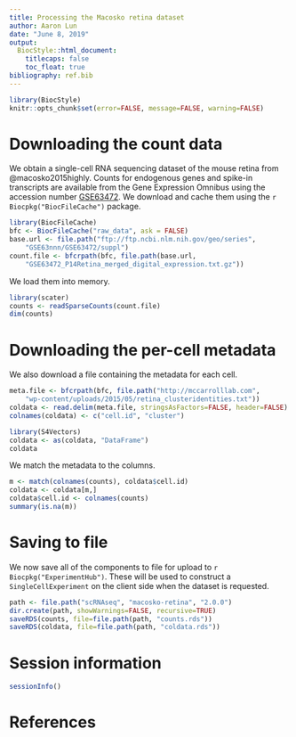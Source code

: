 ```yaml
---
title: Processing the Macosko retina dataset
author: Aaron Lun
date: "June 8, 2019"
output:
  BiocStyle::html_document:
    titlecaps: false
    toc_float: true
bibliography: ref.bib
---
```


```r
library(BiocStyle)
knitr::opts_chunk$set(error=FALSE, message=FALSE, warning=FALSE)
```

# Downloading the count data

We obtain a single-cell RNA sequencing dataset of the mouse retina from @macosko2015highly. 
Counts for endogenous genes and spike-in transcripts are available from the Gene Expression Omnibus
using the accession number [GSE63472](https://www.ncbi.nlm.nih.gov/geo/query/acc.cgi?acc=GSE63472).
We download and cache them using the `r Biocpkg("BiocFileCache")` package.

```r
library(BiocFileCache)
bfc <- BiocFileCache("raw_data", ask = FALSE)
base.url <- file.path("ftp://ftp.ncbi.nlm.nih.gov/geo/series",
    "GSE63nnn/GSE63472/suppl")
count.file <- bfcrpath(bfc, file.path(base.url,
    "GSE63472_P14Retina_merged_digital_expression.txt.gz"))
```

We load them into memory.

```r
library(scater)
counts <- readSparseCounts(count.file)
dim(counts)
```

# Downloading the per-cell metadata

We also download a file containing the metadata for each cell.

```r
meta.file <- bfcrpath(bfc, file.path("http://mccarrolllab.com",
    "wp-content/uploads/2015/05/retina_clusteridentities.txt"))
coldata <- read.delim(meta.file, stringsAsFactors=FALSE, header=FALSE)
colnames(coldata) <- c("cell.id", "cluster")

library(S4Vectors)
coldata <- as(coldata, "DataFrame")
coldata
```

We match the metadata to the columns.

```r
m <- match(colnames(counts), coldata$cell.id)
coldata <- coldata[m,]
coldata$cell.id <- colnames(counts)
summary(is.na(m))
```

# Saving to file 

We now save all of the components to file for upload to `r Biocpkg("ExperimentHub")`.
These will be used to construct a `SingleCellExperiment` on the client side when the dataset is requested.

```r
path <- file.path("scRNAseq", "macosko-retina", "2.0.0")
dir.create(path, showWarnings=FALSE, recursive=TRUE)
saveRDS(counts, file=file.path(path, "counts.rds"))
saveRDS(coldata, file=file.path(path, "coldata.rds"))
```

# Session information

```r
sessionInfo()
```

# References

